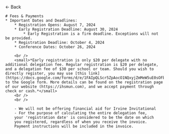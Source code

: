 
<HeaderImage src="/home/background.png" title="Conference resources" />

<Container>
    <Link href="/conference-resources">← Back</Link>

    # Fees & Payments
    * Important Dates and Deadlines:
        * Registration Opens: August 7, 2024
        * Early Registration Deadline: August 30, 2024
            * Early Registration is a firm deadline. Exceptions will not be provided.
        * Registration Deadline: October 4, 2024
        * Conference Dates: October 26, 2024

        <br />
        <small>*Early registration is only $20 per delegate with no additional delegation fee. Regular registration is $20 per delegate, and a delegation fee of $30 per school or team. Should you wish to directly register, you may use [this link](https://docs.google.com/forms/d/e/1FAIpQLScr5ZpAocO1NQxyjZmMeW5uE0sOFbUMlr8thS98xiEs0K37sw/viewform) to the Google form. More details can be found on the registration page of our website (https://ihsmun.com), and we accept payment through check or cash.*</small>
        <br />
        <br />

        - We will not be offering financial aid for Irvine Invitational
        - For the purpose of calculating the entire delegation fee,
        your 'registration date' is considered to be the date on which
        you registered, regardless of when you receive the invoice.
        Payment instructions will be included in the invoice.

</Container>
